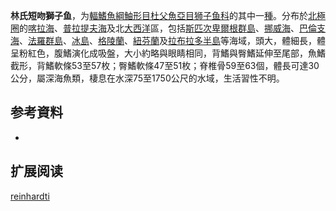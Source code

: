 {{Speciesbox
| name = 林氏短吻獅子魚
| status = NE
| status_system = 
| image = Careproctus reinhardti.jpg
| genus = Careproctus
| species = reinhardti
| authority = [[Krøyer|Krøyer]], 1862
| synonyms = *''Careproctus reinhardi''<br /><small>Krøyer, 1862</small>
*''Liparis reinhardi''<br /><small>Krøyer, 1862</small>
}}

'''林氏短吻獅子鱼'''，为[[輻鰭魚綱|輻鰭魚綱]][[鮋形目|鮋形目]][[杜父魚亞目|杜父魚亞目]][[狮子鱼科|狮子鱼科]]的其中一[[種|種]]。分布於[[北極圈|北極圈]]的[[喀拉海|喀拉海]]、[[普拉提夫海|普拉提夫海]]及北[[大西洋|大西洋]]區，包括[[斯匹次卑爾根群島|斯匹次卑爾根群島]]、[[挪威海|挪威海]]、[[巴倫支海|巴倫支海]]、[[法羅群島|法羅群島]]、[[冰島|冰島]]、[[格陵蘭|格陵蘭]]、[[紐芬蘭|紐芬蘭]]及[[拉布拉多半島|拉布拉多半島]]等海域，頭大，體細長，體呈粉紅色，腹鰭演化成吸盤，大小約略與眼睛相同，背鰭與臀鰭延伸至尾部，魚鰭截形，背鰭軟條53至57枚；臀鰭軟條47至51枚；脊椎骨59至63個，體長可達30公分，屬深海魚類，棲息在水深75至1750公尺的水域，生活習性不明。

== 参考資料 ==
*{{FishBase_species|genus=Careproctus|species=reinhardti|year=2011|month=12}}

== 扩展阅读 ==
{{refbegin}}
{{wikispecies-inline|Careproctus rastrinus|林氏短吻獅子魚}}
{{refend}}
{{Taxonbar|from=Q1627005}}

[[Category:吻獅子魚属|reinhardti]]


{{鮋形目小作品}}